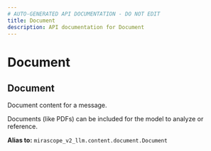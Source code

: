```yaml
---
# AUTO-GENERATED API DOCUMENTATION - DO NOT EDIT
title: Document
description: API documentation for Document
---
```


# Document

## <ApiType type="Alias" path="content/Document" symbolName="Document" /> Document

Document content for a message.

Documents (like PDFs) can be included for the model to analyze or reference.


**Alias to:** `mirascope_v2_llm.content.document.Document`
